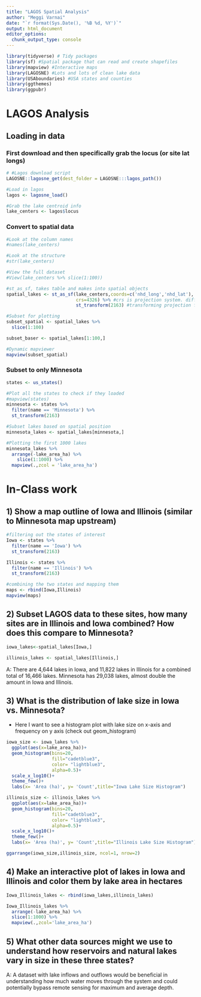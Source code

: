 ```yaml
---
title: "LAGOS Spatial Analysis"
author: "Meggi Varnai"
date: "`r format(Sys.Date(), '%B %d, %Y')`"
output: html_document
editor_options: 
  chunk_output_type: console
---
```




```r
library(tidyverse) # Tidy packages
library(sf) #Spatial package that can read and create shapefiles 
library(mapview) #Interactive maps
library(LAGOSNE) #Lots and lots of clean lake data
library(USAboundaries) #USA states and counties
library(ggthemes)
library(ggpubr)
```


# LAGOS Analysis


## Loading in data


### First download and then specifically grab the locus (or site lat longs)

```r
# #Lagos download script
LAGOSNE::lagosne_get(dest_folder = LAGOSNE:::lagos_path())

#Load in lagos
lagos <- lagosne_load()

#Grab the lake centroid info
lake_centers <- lagos$locus

```



### Convert to spatial data
```r
#Look at the column names
#names(lake_centers)

#Look at the structure
#str(lake_centers)

#View the full dataset
#View(lake_centers %>% slice(1:100))

#st_as_sf, takes table and makes into spatial objects
spatial_lakes <- st_as_sf(lake_centers,coords=c('nhd_long','nhd_lat'),
                          crs=4326) %>% #crs is projection system. diff codes
                          st_transform(2163) #transforming projection for map view

#Subset for plotting
subset_spatial <- spatial_lakes %>%
  slice(1:100) 

subset_baser <- spatial_lakes[1:100,]

#Dynamic mapviewer
mapview(subset_spatial)

```


### Subset to only Minnesota

```r
states <- us_states()

#Plot all the states to check if they loaded
#mapview(states)
minnesota <- states %>%
  filter(name == 'Minnesota') %>%
  st_transform(2163)

#Subset lakes based on spatial position
minnesota_lakes <- spatial_lakes[minnesota,]

#Plotting the first 1000 lakes
minnesota_lakes %>%
  arrange(-lake_area_ha) %>%
    slice(1:1000) %>%
  mapview(.,zcol = 'lake_area_ha')
```



# In-Class work


## 1) Show a map outline of Iowa and Illinois (similar to Minnesota map upstream)

```r
#filtering out the states of interest
Iowa <- states %>%
  filter(name == 'Iowa') %>%
  st_transform(2163)

Illinois <- states %>%
  filter(name == 'Illinois') %>%
  st_transform(2163)

#combining the two states and mapping them
maps <- rbind(Iowa,Illinois)
mapview(maps)
```



## 2) Subset LAGOS data to these sites, how many sites are in Illinois and Iowa combined? How does this compare to Minnesota?

```r
iowa_lakes<-spatial_lakes[Iowa,]

illinois_lakes <- spatial_lakes[Illinois,]

```
A: There are 4,644 lakes in Iowa, and 11,822 lakes in Illinois for a combined total of 16,466 lakes. Minnesota has 29,038 lakes, almost double the amount in Iowa and Illinois. 

## 3) What is the distribution of lake size in Iowa vs. Minnesota?

- Here I want to see a histogram plot with lake size on x-axis and frequency on 
y axis (check out geom_histogram)

```r
iowa_size <- iowa_lakes %>%
  ggplot(aes(x=lake_area_ha))+
  geom_histogram(bins=20,
                 fill="cadetblue3",
                 color= "lightblue3",
                 alpha=0.5)+
  scale_x_log10()+
  theme_few()+
  labs(x= 'Area (ha)', y= 'Count',title="Iowa Lake Size Histogram")

illinois_size <- illinois_lakes %>%
  ggplot(aes(x=lake_area_ha))+
  geom_histogram(bins=20,
                 fill="cadetblue3",
                 color= "lightblue3",
                 alpha=0.5)+
  scale_x_log10()+
  theme_few()+
  labs(x= 'Area (ha)', y= 'Count',title="Illinois Lake Size Histogram")

ggarrange(iowa_size,illinois_size, ncol=1, nrow=2)
```


## 4) Make an interactive plot of lakes in Iowa and Illinois and color them by lake area in hectares

```r
Iowa_Illinois_lakes <- rbind(iowa_lakes,illinois_lakes) 

Iowa_Illinois_lakes %>%
  arrange(-lake_area_ha) %>%
  slice(1:1000) %>%
  mapview(.,zcol='lake_area_ha')

```


## 5) What other data sources might we use to understand how reservoirs and natural lakes vary in size in these three states? 

A: A dataset with lake inflows and outflows would be beneficial in understanding how much water moves through the system and could potentially bypass remote sensing for maximum and average depth. 
